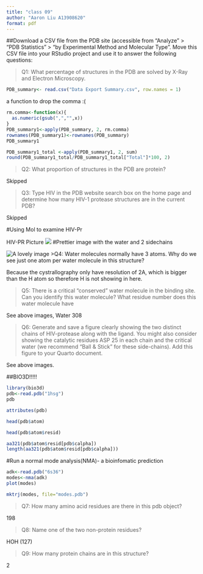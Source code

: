 ```yaml
---
title: "class 09"
author: "Aaron Liu A13908620"
format: pdf
---
```

##Download a CSV file from the PDB site (accessible from “Analyze” > “PDB Statistics” > “by Experimental Method and Molecular Type”. Move this CSV file into your RStudio project and use it to answer the following questions:

>Q1: What percentage of structures in the PDB are solved by X-Ray and Electron Microscopy.

```r
PDB_summary<- read.csv("Data Export Summary.csv", row.names = 1)
```

a function to drop the comma :(
```r
rm.comma<-function(x){
  as.numeric(gsub(",","",x))
}
PDB_summary1<-apply(PDB_summary, 2, rm.comma)
rownames(PDB_summary1)<-rownames(PDB_summary)
PDB_summary1
```

```r
PDB_summary1_total <-apply(PDB_summary1, 2, sum)
round(PDB_summary1_total/PDB_summary1_total["Total"]*100, 2)


```

>Q2: What proportion of structures in the PDB are protein?

Skipped 

>Q3: Type HIV in the PDB website search box on the home page and determine how many HIV-1 protease structures are in the current PDB?

Skipped

#Using Mol to examine HIV-Pr

HIV-PR Picture
![](1HSG.png)
#Prettier image with the water and 2 sidechains 

![A lovely image](1HSG_P.png)
>Q4: Water molecules normally have 3 atoms. Why do we see just one atom per water molecule in this structure?

Because the cystrallography only have resolution of 2A, which is bigger than the H atom so therefore H is not showing in here. 

>Q5: There is a critical “conserved” water molecule in the binding site. Can you identify this water molecule? What residue number does this water molecule have

See above images, Water 308

>Q6: Generate and save a figure clearly showing the two distinct chains of HIV-protease along with the ligand. You might also consider showing the catalytic residues ASP 25 in each chain and the critical water (we recommend “Ball & Stick” for these side-chains). Add this figure to your Quarto document.

See above images. 


##BIO3D!!!!!
```r
library(bio3d)
pdb<-read.pdb("1hsg")
pdb
```
```r
attributes(pdb)
```

```r
head(pdb$atom)
```
```r
head(pdb$atom$resid)
```

```r
aa321(pdb$atom$resid[pdb$calpha])
length(aa321(pdb$atom$resid[pdb$calpha]))
```
#Run a normal mode analysis(NMA)- a bioinfomatic prediction

```r
adk<-read.pdb("6s36")
modes<-nma(adk)
plot(modes)
```



```r
mktrj(modes, file="modes.pdb")

```
>Q7: How many amino acid residues are there in this pdb object? 

198

>Q8: Name one of the two non-protein residues? 

HOH (127)

>Q9: How many protein chains are in this structure? 

2